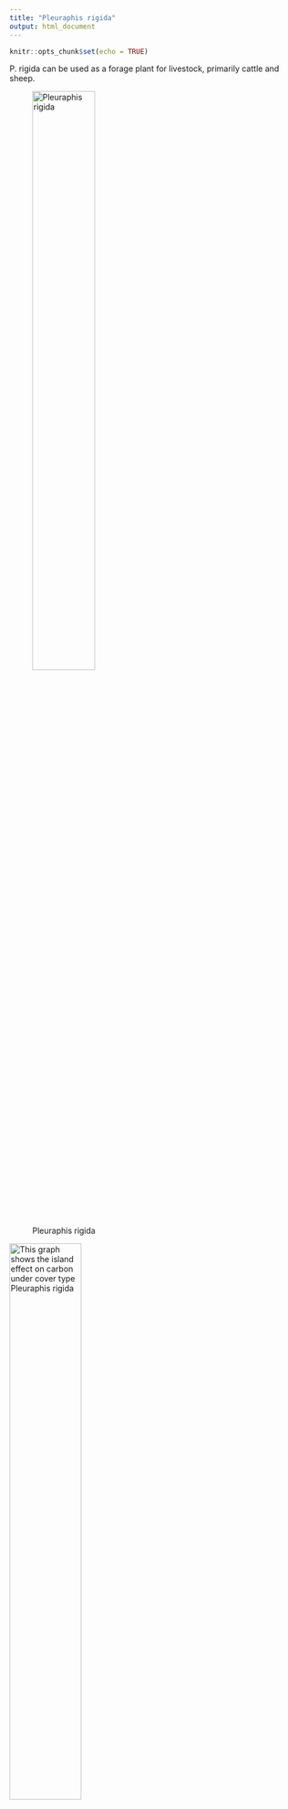 ```yaml
---
title: "Pleuraphis rigida"
output: html_document
---
```


```r
knitr::opts_chunk$set(echo = TRUE)
```

P. rigida can be used as a forage plant for livestock, primarily cattle and sheep.

![Pleuraphis rigida](rigida.jpg){#id .class width=51% height=51%}

![This graph shows the island effect on carbon under cover type Pleuraphis rigida](INSPPLRI_mgCgsoil.png){#id .class width=50% height=50%}
![This graph shows the island effect on nitrogen under cover type Pleuraphis rigida](INSPPLRI_mgNgsoil.png){#id .class width=50% height=50%}